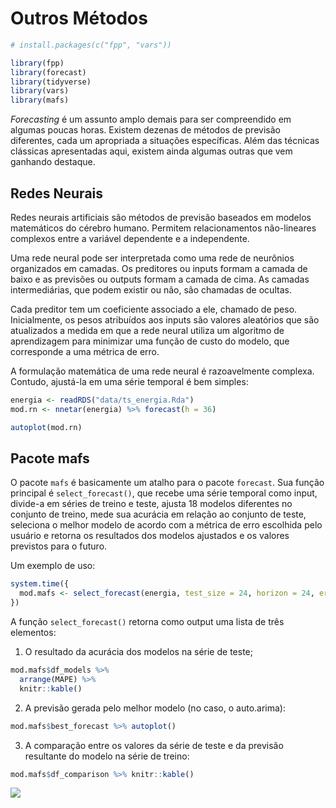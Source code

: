 # Outros Métodos {#outros}

```r
# install.packages(c("fpp", "vars"))

library(fpp)
library(forecast)
library(tidyverse)
library(vars)
library(mafs)
```


*Forecasting* é um assunto amplo demais para ser compreendido em algumas poucas horas. Existem dezenas de métodos de previsão diferentes, cada um apropriada a situações específicas. Além das técnicas clássicas apresentadas aqui, existem ainda algumas outras que vem ganhando destaque.


## Redes Neurais

Redes neurais artificiais são métodos de previsão baseados em modelos matemáticos do cérebro humano. Permitem relacionamentos não-lineares complexos entre a variável dependente e a independente.

Uma rede neural pode ser interpretada como uma rede de neurônios organizados em camadas. Os preditores ou inputs formam a camada de baixo e as previsões ou outputs formam a camada de cima. As camadas intermediárias, que podem existir ou não, são chamadas de ocultas.

Cada preditor tem um coeficiente associado a ele, chamado de peso. Inicialmente, os pesos atribuídos aos inputs são valores aleatórios que são atualizados a medida em que a rede neural utiliza um algoritmo de aprendizagem para minimizar uma função de custo do modelo, que corresponde a uma métrica de erro.

A formulação matemática de uma rede neural é razoavelmente complexa. Contudo, ajustá-la em uma série temporal é bem simples:

```r
energia <- readRDS("data/ts_energia.Rda")
mod.rn <- nnetar(energia) %>% forecast(h = 36)

autoplot(mod.rn)

```



## Pacote mafs

O pacote `mafs` é basicamente um atalho para o pacote `forecast`. Sua função principal é `select_forecast()`, que recebe uma série temporal como input, divide-a em séries de treino e teste, ajusta 18 modelos diferentes no conjunto de treino, mede sua acurácia em relação ao conjunto de teste, seleciona o melhor modelo de acordo com a métrica de erro escolhida pelo usuário e retorna os resultados dos modelos ajustados e os valores previstos para o futuro.

Um exemplo de uso:

```r

system.time({
  mod.mafs <- select_forecast(energia, test_size = 24, horizon = 24, error = "MAPE")
})


```

A função `select_forecast()` retorna como output uma lista de três elementos:

1. O resultado da acurácia dos modelos na série de teste;  

```r
mod.mafs$df_models %>% 
  arrange(MAPE) %>% 
  knitr::kable()
```

2. A previsão gerada pelo melhor modelo (no caso, o auto.arima):

```r
mod.mafs$best_forecast %>% autoplot()
```

3. A comparação entre os valores da série de teste e da previsão resultante do modelo na série de treino:

```r
mod.mafs$df_comparison %>% knitr::kable()
```


![](http://i.imgur.com/lBCBhhP.jpg)
